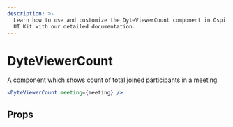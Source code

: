 ```yaml
---
description: >-
  Learn how to use and customize the DyteViewerCount component in Ospi's React
  UI Kit with our detailed documentation.
---
```


# DyteViewerCount

A component which shows count of total joined participants in a meeting.

```jsx live
<DyteViewerCount meeting={meeting} />
```

## Props

<PropsTable of="dyte-viewer-count" />

<head>
  <title>React UI Kit DyteViewerCount</title>
</head>
